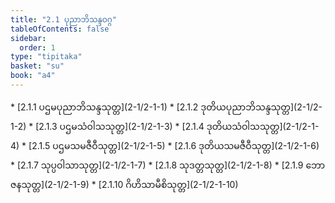 ```yaml
---
title: "2.1 ပုညာဘိသန္ဒဝဂ္ဂ"
tableOfContents: false
sidebar:
  order: 1
type: "tipitaka"
basket: "su"
book: "a4"
---
```



<DynamicBreadcrumb />



<TableOfContents book="a4" section="2.1">
* [2.1.1 ပဌမပုညာဘိသန္ဒသုတ္တ](2-1/2-1-1)
* [2.1.2 ဒုတိယပုညာဘိသန္ဒသုတ္တ](2-1/2-1-2)
* [2.1.3 ပဌမသံဝါသသုတ္တ](2-1/2-1-3)
* [2.1.4 ဒုတိယသံဝါသသုတ္တ](2-1/2-1-4)
* [2.1.5 ပဌမသမဇီဝီသုတ္တ](2-1/2-1-5)
* [2.1.6 ဒုတိယသမဇီဝီသုတ္တ](2-1/2-1-6)
* [2.1.7 သုပ္ပဝါသာသုတ္တ](2-1/2-1-7)
* [2.1.8 သုဒတ္တသုတ္တ](2-1/2-1-8)
* [2.1.9 ဘောဇနသုတ္တ](2-1/2-1-9)
* [2.1.10 ဂိဟိသာမီစိသုတ္တ](2-1/2-1-10)
</TableOfContents>